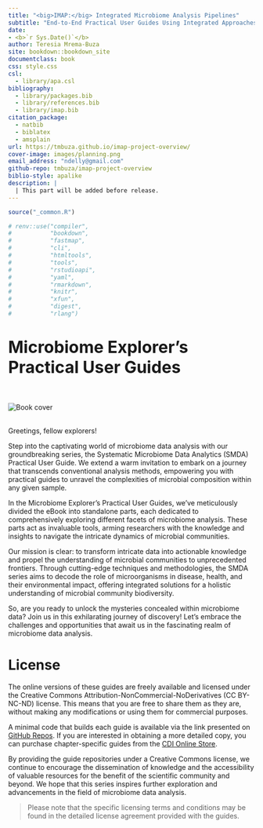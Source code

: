 ```yaml
--- 
title: "<big>IMAP:</big> Integrated Microbiome Analysis Pipelines"
subtitle: "End-to-End Practical User Guides Using Integrated Approaches"
date:
- <b>`r Sys.Date()`</b>
author: Teresia Mrema-Buza
site: bookdown::bookdown_site
documentclass: book
css: style.css
csl: 
  - library/apa.csl
bibliography:
  - library/packages.bib
  - library/references.bib
  - library/imap.bib
citation_package:
  - natbib
  - biblatex
  - amsplain
url: https://tmbuza.github.io/imap-project-overview/
cover-image: images/planning.png
email_address: "ndelly@gmail.com"
github-repo: tmbuza/imap-project-overview
biblio-style: apalike
description: |
  | This part will be added before release.
---
```


```r
source("_common.R")

# renv::use("compiler", 
#           "bookdown", 
#           "fastmap", 
#           "cli", 
#           "htmltools", 
#           "tools", 
#           "rstudioapi", 
#           "yaml", 
#           "rmarkdown", 
#           "knitr", 
#           "xfun", 
#           "digest", 
#           "rlang")
```


<!-- # Google fonts -->
<link rel="preconnect" href="https://fonts.googleapis.com">
<link rel="preconnect" href="https://fonts.gstatic.com" crossorigin>
<link href="https://fonts.googleapis.com/css2?family=Anton" rel="stylesheet">
<link href="https://fonts.googleapis.com/css2?family=Roboto:wght@100;300;400;500;700,900&display=swap" rel="stylesheet">
<link href="https://fonts.googleapis.com/css2?family=Oswald:wght@300;400;700&display=swap" rel="stylesheet">
<link href="https://fonts.googleapis.com/css2?family=Merriweather:wght@300;400;700&display=swap" rel="stylesheet">
<link href="https://fonts.googleapis.com/css2?family=Montserrat:wght@100;200;300;400;700&display=swap" rel="stylesheet">

<!-- # CSS -->
<link rel="stylesheet" href="https://cdnjs.cloudflare.com/ajax/libs/font-awesome/5.15.3/css/all.min.css">
<link rel="stylesheet" href="https://cdnjs.cloudflare.com/ajax/libs/animate.css/4.1.1/animate.min.css">


# <big>Microbiome Explorer's Practical User Guides</big> {-#welcome-to-imap}

<br>
<br>
![Book cover](images/planning.png)
<br>
<br>

Greetings, fellow explorers! 

Step into the captivating world of microbiome data analysis with our groundbreaking series, the Systematic Microbiome Data Analytics (SMDA) Practical User Guide. We extend a warm invitation to embark on a journey that transcends conventional analysis methods, empowering you with practical guides to unravel the complexities of microbial composition within any given sample.

In the Microbiome Explorer's Practical User Guides, we've meticulously divided the eBook into standalone parts, each dedicated to comprehensively exploring different facets of microbiome analysis. These parts act as invaluable tools, arming researchers with the knowledge and insights to navigate the intricate dynamics of microbial communities.

Our mission is clear: to transform intricate data into actionable knowledge and propel the understanding of microbial communities to unprecedented frontiers. Through cutting-edge techniques and methodologies, the SMDA series aims to decode the role of microorganisms in disease, health, and their environmental impact, offering integrated solutions for a holistic understanding of microbial community biodiversity.

So, are you ready to unlock the mysteries concealed within microbiome data? Join us in this exhilarating journey of discovery! Let's embrace the challenges and opportunities that await us in the fascinating realm of microbiome data analysis.


# License {-}
The online versions of these guides are freely available and licensed under the Creative Commons Attribution-NonCommercial-NoDerivatives (CC BY-NC-ND) license. This means that you are free to share them as they are, without making any modifications or using them for commercial purposes.

A minimal code that builds each guide is available via the link presented on [GitHub Repos](https://microbiome.complexdatainsights.com/appendices.html#imap-repos). If you are interested in obtaining a more detailed copy, you can purchase chapter-specific guides from the [CDI Online Store](https://complexdatainsights.com/shop).

By providing the guide repositories under a Creative Commons license, we continue to encourage the dissemination of knowledge and the accessibility of valuable resources for the benefit of the scientific community and beyond. We hope that this series inspires further exploration and advancements in the field of microbiome data analysis.

> Please note that the specific licensing terms and conditions may be found in the detailed license agreement provided with the guides.



